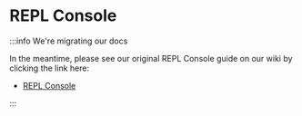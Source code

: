 # REPL Console

:::info We're migrating our docs

In the meantime, please see our original REPL Console guide on our wiki by clicking the link here:

- [REPL Console](https://github.com/gwen-interpreter/gwen/wiki/REPL-Console)

:::
